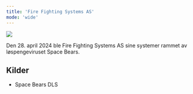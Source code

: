 ```yaml
---
title: 'Fire Fighting Systems AS'
mode: 'wide'
---
```


<Frame>
<img src="/images/ffs.png" noZoom/>
</Frame>

Den 28. april 2024 ble Fire Fighting Systems AS sine systemer rammet av løspengeviruset Space Bears.



## Kilder
- Space Bears DLS
